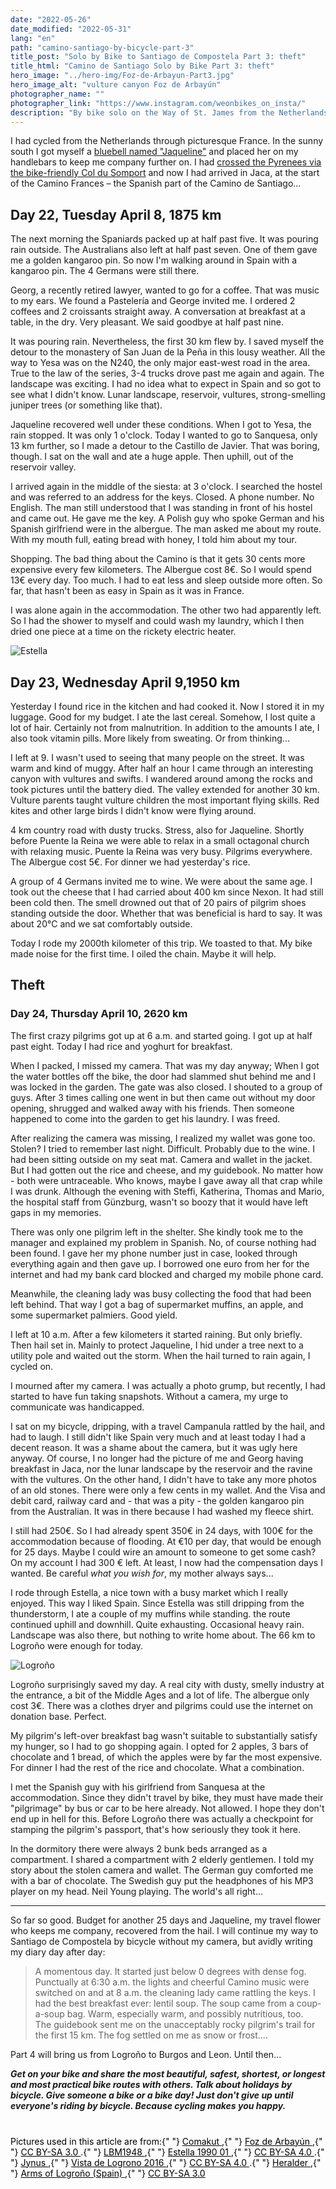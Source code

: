 ```yaml
---
date: "2022-05-26"
date_modified: "2022-05-31"
lang: "en"
path: "camino-santiago-by-bicycle-part-3"
title_post: "Solo by Bike to Santiago de Compostela Part 3: theft"
title_html: "Camino de Santiago Solo by Bike Part 3: theft"
hero_image: "../hero-img/Foz-de-Arbayun-Part3.jpg"
hero_image_alt: "vulture canyon Foz de Arbayún"
photographer_name: ""
photographer_link: "https://www.instagram.com/weonbikes_on_insta/"
description: "By bike solo on the Way of St. James from the Netherlands to Santiago de Compostela and back. 4620 km without a tent with little money. Part 3: Theft! What will my Camino be like without camera and wallet? Read day 22 to 24 of my travel diary... "
---
```


I had cycled from the Netherlands through picturesque France. In the sunny south I got myself a [bluebell named "Jaqueline"](https://weonbikes.com/en/blog/camino-santiago-by-bicycle-part-1/) and placed her on my handlebars to keep me company further on. I had [crossed the Pyrenees via the bike-friendly Col du Somport](https://weonbikes.com/en/blog/camino-santiago-by-bicycle-part2/) and now I had arrived in Jaca, at the start of the Camino Frances – the Spanish part of the Camino de Santiago...

## Day 22, Tuesday April 8, 1875 km

The next morning the Spaniards packed up at half past five. It was pouring rain outside. The Australians also left at half past seven. One of them gave me a golden kangaroo pin. So now I'm walking around in Spain with a kangaroo pin. The 4 Germans were still there.

Georg, a recently retired lawyer, wanted to go for a coffee. That was music to my ears. We found a Pastelería and George invited me. I ordered 2 coffees and 2 croissants straight away. A conversation at breakfast at a table, in the dry. Very pleasant. We said goodbye at half past nine.

It was pouring rain. Nevertheless, the first 30 km flew by. I saved myself the detour to the monastery of San Juan de la Peña in this lousy weather. All the way to Yesa was on the N240, the only major east-west road in the area. True to the law of the series, 3-4 trucks drove past me again and again. The landscape was exciting. I had no idea what to expect in Spain and so got to see what I didn't know. Lunar landscape, reservoir, vultures, strong-smelling juniper trees (or something like that).

Jaqueline recovered well under these conditions. When I got to Yesa, the rain stopped. It was only 1 o'clock. Today I wanted to go to Sanquesa, only 13 km further, so I made a detour to the Castillo de Javier. That was boring, though. I sat on the wall and ate a huge apple. Then uphill, out of the reservoir valley.

I arrived again in the middle of the siesta: at 3 o'clock. I searched the hostel and was referred to an address for the keys. Closed. A phone number. No English. The man still understood that I was standing in front of his hostel and came out. He gave me the key. A Polish guy who spoke German and his Spanish girlfriend were in the albergue. The man asked me about my route. With my mouth full, eating bread with honey, I told him about my tour.

Shopping. The bad thing about the Camino is that it gets 30 cents more expensive every few kilometers. The Albergue cost 8€. So I would spend 13€ every day. Too much. I had to eat less and sleep outside more often. So far, that hasn't been as easy in Spain as it was in France.

I was alone again in the accommodation. The other two had apparently left. So I had the shower to myself and could wash my laundry, which I then dried one piece at a time on the rickety electric heater.

![Estella](../image/Estella.jpg)

## Day 23, Wednesday April 9,1950 km

Yesterday I found rice in the kitchen and had cooked it. Now I stored it in my luggage. Good for my budget. I ate the last cereal. Somehow, I lost quite a lot of hair. Certainly not from malnutrition. In addition to the amounts I ate, I also took vitamin pills. More likely from sweating. Or from thinking...

I left at 9. I wasn't used to seeing that many people on the street. It was warm and kind of muggy. After half an hour I came through an interesting canyon with vultures and swifts. I wandered around among the rocks and took pictures until the battery died. The valley extended for another 30 km. Vulture parents taught vulture children the most important flying skills. Red kites and other large birds I didn't know were flying around.

4 km country road with dusty trucks. Stress, also for Jaqueline. Shortly before Puente la Reina we were able to relax in a small octagonal church with relaxing music. Puente la Reina was very busy. Pilgrims everywhere. The Albergue cost 5€. For dinner we had yesterday's rice.

A group of 4 Germans invited me to wine. We were about the same age. I took out the cheese that I had carried about 400 km since Nexon. It had still been cold then. The smell drowned out that of 20 pairs of pilgrim shoes standing outside the door. Whether that was beneficial is hard to say. It was about 20°C and we sat comfortably outside.

Today I rode my 2000th kilometer of this trip. We toasted to that. My bike made noise for the first time. I oiled the chain. Maybe it will help.

## Theft

### Day 24, Thursday April 10, 2620 km

The first crazy pilgrims got up at 6 a.m. and started going. I got up at half past eight. Today I had rice and yoghurt for breakfast.

When I packed, I missed my camera. That was my day anyway; When I got the water bottles off the bike, the door had slammed shut behind me and I was locked in the garden. The gate was also closed. I shouted to a group of guys. After 3 times calling one went in but then came out without my door opening, shrugged and walked away with his friends. Then someone happened to come into the garden to get his laundry. I was freed.

After realizing the camera was missing, I realized my wallet was gone too. Stolen? I tried to remember last night. Difficult. Probably due to the wine. I had been sitting outside on my seat mat. Camera and wallet in the jacket. But I had gotten out the rice and cheese, and my guidebook. No matter how - both were untraceable. Who knows, maybe I gave away all that crap while I was drunk. Although the evening with Steffi, Katherina, Thomas and Mario, the hospital staff from Günzburg, wasn't so boozy that it would have left gaps in my memories.

There was only one pilgrim left in the shelter. She kindly took me to the manager and explained my problem in Spanish. No, of course nothing had been found. I gave her my phone number just in case, looked through everything again and then gave up. I borrowed one euro from her for the internet and had my bank card blocked and charged my mobile phone card.

Meanwhile, the cleaning lady was busy collecting the food that had been left behind. That way I got a bag of supermarket muffins, an apple, and some supermarket palmiers. Good yield.

I left at 10 a.m. After a few kilometers it started raining. But only briefly. Then hail set in. Mainly to protect Jaqueline, I hid under a tree next to a utility pole and waited out the storm. When the hail turned to rain again, I cycled on.

I mourned after my camera. I was actually a photo grump, but recently, I had started to have fun taking snapshots. Without a camera, my urge to communicate was handicapped.

I sat on my bicycle, dripping, with a travel Campanula rattled by the hail, and had to laugh. I still didn't like Spain very much and at least today I had a decent reason. It was a shame about the camera, but it was ugly here anyway. Of course, I no longer had the picture of me and Georg having breakfast in Jaca, nor the lunar landscape by the reservoir and the ravine with the vultures. On the other hand, I didn't have to take any more photos of an old stones. There were only a few cents in my wallet. And the Visa and debit card, railway card and - that was a pity - the golden kangaroo pin from the Australian. It was in there because I had washed my fleece shirt.

I still had 250€. So I had already spent 350€ in 24 days, with 100€ for the accommodation because of flooding. At €10 per day, that would be enough for 25 days. Maybe I could wire an amount to someone to get some cash? On my account I had 300 € left. At least, I now had the compensation days I wanted. Be careful _what you wish for_, my mother always says...

I rode through Estella, a nice town with a busy market which I really enjoyed. This way I liked Spain. Since Estella was still dripping from the thunderstorm, I ate a couple of my muffins while standing. the route continued uphill and downhill. Quite exhausting. Occasional heavy rain. Landscape was also there, but nothing to write home about. The 66 km to Logroño were enough for today.

![Logroño](../image/Logrono.jpg)

Logroño surprisingly saved my day. A real city with dusty, smelly industry at the entrance, a bit of the Middle Ages and a lot of life. The albergue only cost 3€. There was a clothes dryer and pilgrims could use the internet on donation base. Perfect.

My pilgrim's left-over breakfast bag wasn't suitable to substantially satisfy my hunger, so I had to go shopping again. I opted for 2 apples, 3 bars of chocolate and 1 bread, of which the apples were by far the most expensive. For dinner I had the rest of the rice and chocolate. What a combination.

I met the Spanish guy with his girlfriend from Sanquesa at the accommodation. Since they didn't travel by bike, they must have made their "pilgrimage" by bus or car to be here already. Not allowed. I hope they don't end up in hell for this. Before Logroño there was actually a checkpoint for stamping the pilgrim's passport, that's how seriously they took it here.

In the dormitory there were always 2 bunk beds arranged as a compartment. I shared a compartment with 2 elderly gentlemen. I told my story about the stolen camera and wallet. The German guy comforted me with a bar of chocolate. The Swedish guy put the headphones of his MP3 player on my head. Neil Young playing. The world's all right...

---

So far so good. Budget for another 25 days and Jaqueline, my travel flower who keeps me company, recovered from the hail. I will continue my way to Santiago de Compostela by bicycle without my camera, but avidly writing my diary day after day:

> A momentous day. It started just below 0 degrees with dense fog. Punctually at 6:30 a.m. the lights and cheerful Camino music were switched on and at 8 a.m. the cleaning lady came rattling the keys. I had the best breakfast ever: lentil soup. The soup came from a coup-a-soup bag. Warm, especially warm, and possibly nutritious, too.  
> The guidebook sent me on the unacceptably rocky pilgrim's trail for the first 15 km. The fog settled on me as snow or frost....

Part 4 will bring us from Logroño to Burgos and Leon. Until then...

**_Get on your bike and share the most beautiful, safest, shortest, or longest and most practical bike routes with others. Talk about holidays by bicycle. Give someone a bike or a bike day! Just don't give up until everyone's riding by bicycle. Because cycling makes you happy._**

<div style="color: black; margin-top: 40px">
  Pictures used in this article are from:{" "}
  <a
    style="color: black"
    href="https://commons.wikimedia.org/wiki/User:Comakut"
  >
    Comakut
  </a>
  ,{" "}
  <a
    style="color: black"
    href="https://commons.wikimedia.org/wiki/File:Foz_de_Arbayún.jpg"
  >
    Foz de Arbayún
  </a>
  ,{" "}
  <a
    style="color: black"
    href="https://creativecommons.org/licenses/by-sa/3.0/legalcode"
    rel="license"
  >
    CC BY-SA 3.0
  </a>
  .{" "}
  <a
    style="color: black"
    href="https://commons.wikimedia.org/wiki/User:LBM1948"
  >
    LBM1948
  </a>
  ,{" "}
  <a
    style="color: black"
    href="https://commons.wikimedia.org/wiki/File:Estella_1990_01.jpg"
  >
    Estella 1990 01
  </a>
  ,{" "}
  <a
    style="color: black"
    href="https://creativecommons.org/licenses/by-sa/4.0/legalcode"
    rel="license"
  >
    CC BY-SA 4.0
  </a>
  .{" "}
  <a style="color: black" href="https://commons.wikimedia.org/wiki/User:Jynus">
    Jynus
  </a>
  ,{" "}
  <a
    style="color: black"
    href="https://commons.wikimedia.org/wiki/File:Vista_de_Logrono_2016.jpg"
  >
    Vista de Logrono 2016
  </a>
  ,{" "}
  <a
    style="color: black"
    href="https://creativecommons.org/licenses/by-sa/4.0/legalcode"
    rel="license"
  >
    CC BY-SA 4.0
  </a>
  .{" "}
  <a
    style="color: black"
    href="https://commons.wikimedia.org/wiki/User:Heralder"
  >
    Heralder
  </a>
  ,{" "}
  <a
    style="color: black"
    href="https://commons.wikimedia.org/wiki/File:Arms_of_Logroño_(Spain).svg"
  >
    Arms of Logroño (Spain)
  </a>
  ,{" "}
  <a
    style="color: black"
    href="https://creativecommons.org/licenses/by-sa/3.0/legalcode"
    rel="license"
  >
    CC BY-SA 3.0
  </a>
</div>
